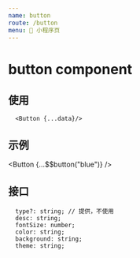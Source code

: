 ```yaml
---
name: button
route: /button
menu: 📃 小程序页
---
```



# button component

## 使用

```
  <Button {...data}/>
```

## 示例

<Button {...$$button("blue")} />

## 接口

```
  type?: string; // 提供，不使用
  desc: string;
  fontSize: number;
  color: string;
  background: string;
  theme: string;
```
